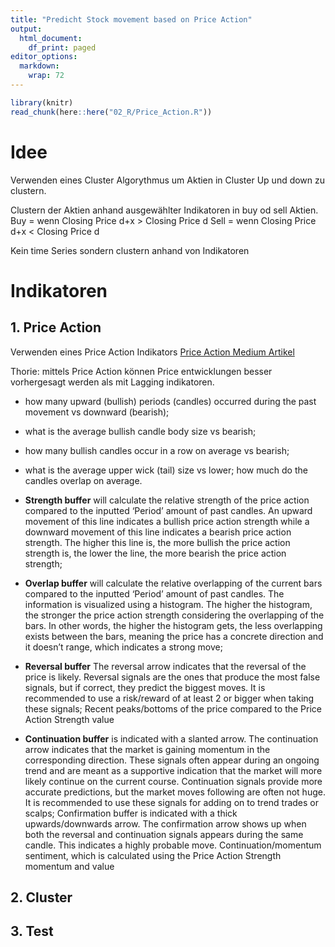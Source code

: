 ```yaml
---
title: "Predicht Stock movement based on Price Action"
output:
  html_document:
    df_print: paged
editor_options:
  markdown:
    wrap: 72
---
```


```r
library(knitr)
read_chunk(here::here("02_R/Price_Action.R"))
```

# Idee

Verwenden eines Cluster Algorythmus um Aktien in Cluster Up und down zu
clustern.

Clustern der Aktien anhand ausgewählter Indikatoren in buy od sell
Aktien. Buy = wenn Closing Price d+x \> Closing Price d Sell = wenn
Closing Price d+x \< Closing Price d

Kein time Series sondern clustern anhand von Indikatoren

# Indikatoren

## 1. Price Action

Verwenden eines Price Action Indikators [Price Action Medium
Artikel](https://medium.com/swlh/400-trading-algorithms-later-bc76279bc525){.uri}

Thorie: mittels Price Action können Price entwicklungen besser
vorhergesagt werden als mit Lagging indikatoren.

-   how many upward (bullish) periods (candles) occurred during the past
    movement vs downward (bearish);

-   what is the average bullish candle body size vs bearish;

-   how many bullish candles occur in a row on average vs bearish;

-   what is the average upper wick (tail) size vs lower; how much do the
    candles overlap on average.

-   **Strength buffer** will calculate the relative strength of the
    price action compared to the inputted 'Period' amount of past
    candles. An upward movement of this line indicates a bullish price
    action strength while a downward movement of this line indicates a
    bearish price action strength. The higher this line is, the more
    bullish the price action strength is, the lower the line, the more
    bearish the price action strength;

-   **Overlap buffer** will calculate the relative overlapping of the
    current bars compared to the inputted 'Period' amount of past
    candles. The information is visualized using a histogram. The higher
    the histogram, the stronger the price action strength considering
    the overlapping of the bars. In other words, the higher the
    histogram gets, the less overlapping exists between the bars,
    meaning the price has a concrete direction and it doesn't range,
    which indicates a strong move;

-   **Reversal buffer** The reversal arrow indicates that the reversal
    of the price is likely. Reversal signals are the ones that produce
    the most false signals, but if correct, they predict the biggest
    moves. It is recommended to use a risk/reward of at least 2 or
    bigger when taking these signals; Recent peaks/bottoms of the price
    compared to the Price Action Strength value

-   **Continuation buffer** is indicated with a slanted arrow. The
    continuation arrow indicates that the market is gaining momentum in
    the corresponding direction. These signals often appear during an
    ongoing trend and are meant as a supportive indication that the
    market will more likely continue on the current course. Continuation
    signals provide more accurate predictions, but the market moves
    following are often not huge. It is recommended to use these signals
    for adding on to trend trades or scalps; Confirmation buffer is
    indicated with a thick upwards/downwards arrow. The confirmation
    arrow shows up when both the reversal and continuation signals
    appears during the same candle. This indicates a highly probable
    move. Continuation/momentum sentiment, which is calculated using the
    Price Action Strength momentum and value
    


## 2.  Cluster

## 3. Test
